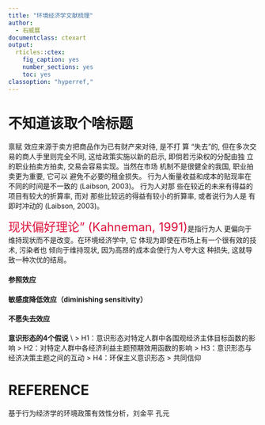 ```yaml
---
title: "环境经济学文献梳理"
author:
  - 石威展
documentclass: ctexart
output:
  rticles::ctex:
    fig_caption: yes
    number_sections: yes
    toc: yes
classoption: "hyperref,"
---
```


# 不知道该取个啥标题
禀赋
效应来源于卖方把商品作为已有财产来对待, 是不打
算 “失去”的, 但在多次交易的商人手里则完全不同,
这给政策实施以新的启示, 即倘若污染权的分配由独
立的职业拍卖方拍卖, 交易会容易实现。当然在市场
机制不是很健全的我国, 职业拍卖更为重要, 它可以
避免不必要的租金损失。\par
行为人衡量收益和成本的贴现率在
不同的时间是不一致的 (Laibson, 2003)。 行为人对那
些在较近的未来有得益的项目有较大的折算率, 而对
那些比较远的得益有较小的折算率, 或者说行为人是
有即时冲动的 (Laibson, 2003)。\par
<font color=Crimson size=5>现状偏好理论” (Kahneman, 1991)</font>是指行为人
更偏向于维持现状而不是改变。在环境经济学中, 它
体现为即使在市场上有一个很有效的技术, 污染者也
倾向于维持现状, 因为高昂的成本会使行为人夸大这
种损失, 这就导致一种次优的结局。

\section[一篇硕士论文（新疆大学）]{关于环境的行为经济学分析——杨干生}
\subsection{关于环境的行为经济学分析}
\subsubsection{经济主体追求环境福利最大化时的有限理性}
#### 参照效应
#### 敏感度降低效应（diminishing sensitivity）
#### 不愿失去效应

\subsection{在经济主体不是追求福利最大化时的行为分析}
\subsubsection{追求公平及遭受不公平时进行报复}
\subsubsection{意识形态的经济意义}
**意识形态的4个假说** \\
> H1：意识形态对特定人群中各围观经济主体目标函数的影响
> H2：对特定人群中各经济利益主题预期效用函数的影响
> H3：意识形态与经济决策主题之间的互动
> H4：环保主义意识形态
  > 共同信仰
  


# REFERENCE
\noindent
[1] 基于行为经济学的环境政策有效性分析，刘金平 孔元
